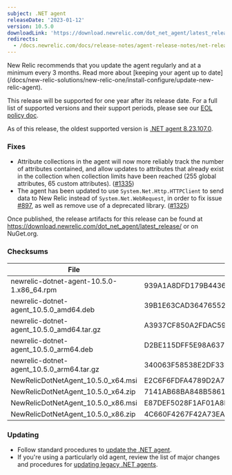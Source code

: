 ```yaml
---
subject: .NET agent
releaseDate: '2023-01-12'
version: 10.5.0
downloadLink: 'https://download.newrelic.com/dot_net_agent/latest_release'
redirects:
  - /docs.newrelic.com/docs/release-notes/agent-release-notes/net-release-notes/net-agent-1050
---
```


<Callout variant="important">
New Relic recommends that you update the agent regularly and at a minimum every 3 months. Read more about [keeping your agent up to date](/docs/new-relic-solutions/new-relic-one/install-configure/update-new-relic-agent).

This release will be supported for one year after its release date. For a full list of supported versions and their support periods, please see our [EOL policy doc](/docs/apm/agents/net-agent/getting-started/net-agent-eol-policy).

As of this release, the oldest supported version is [.NET agent 8.23.107.0](/docs/release-notes/agent-release-notes/net-release-notes/agent-8231070).
</Callout>

### Fixes
* Attribute collections in the agent will now more reliably track 
the number of attributes contained, and allow updates to attributes that already exist in the collection when collection limits have been reached 
(255 global attributes, 65 custom attributes). ([#1335](https://github.com/newrelic/newrelic-dotnet-agent/pull/1335))
* The agent has been updated to use `System.Net.Http.HTTPClient` to send data to New Relic instead of `System.Net.WebRequest`, in order to fix issue [#897](https://github.com/newrelic/newrelic-dotnet-agent/issues/897), as well as remove use of a deprecated library. ([#1325](https://github.com/newrelic/newrelic-dotnet-agent/pull/1325))

Once published, the release artifacts for this release can be found at https://download.newrelic.com/dot_net_agent/latest_release/ or on NuGet.org.

### Checksums
| File | SHA - 256  Hash |
| ---| ---|
| newrelic-dotnet-agent-10.5.0-1.x86_64.rpm | 939A1A8DFD179B4436F2DFDC1950D7AD4DEC5ED4F26C3E750A9880F147E47092 |
| newrelic-dotnet-agent_10.5.0_amd64.deb | 39B1E63CAD364765527B254EF363615F3209213D9CCF9EC2DA2920D4104788B2 |
| newrelic-dotnet-agent_10.5.0_amd64.tar.gz | A3937CF850A2FDAC5978112626063C07AEA96244FF82749E85470FA02523B44B |
| newrelic-dotnet-agent_10.5.0_arm64.deb | D2BE115DFF5E98A637451C7851BC6BA03B703543931CF1DF2609637AC61F6AFF |
| newrelic-dotnet-agent_10.5.0_arm64.tar.gz | 340063F58538E2DF33FBE8DDA04D41A548DE4F2D139EE9A7D2E5EA79F0FB4279 |
| NewRelicDotNetAgent_10.5.0_x64.msi | E2C6F6FDFA4789D2A72EE985FEF4B86E8B53E57ADC26EF3CD1D4E44DAE4D09A3 |
| NewRelicDotNetAgent_10.5.0_x64.zip | 7141AB68BA848B5861943DD50849E5609B767B75A3BF43E540959EAA1874326A |
| NewRelicDotNetAgent_10.5.0_x86.msi | E87DEF5028F1AF01A8EF8A0503A112F80D1B519EA11464FFC41AFE63F231D54A |
| NewRelicDotNetAgent_10.5.0_x86.zip | 4C660F4267F42A73EA66166AC536CC0596F8A7840D62FCA8FC76EB4771942439 |


### Updating

* Follow standard procedures to [update the .NET agent](/docs/agents/net-agent/installation-configuration/update-net-agent).
* If you're using a particularly old agent, review the list of major changes and procedures for [updating legacy .NET agents](/docs/agents/net-agent/troubleshooting/upgrade-legacy-net-agents).
